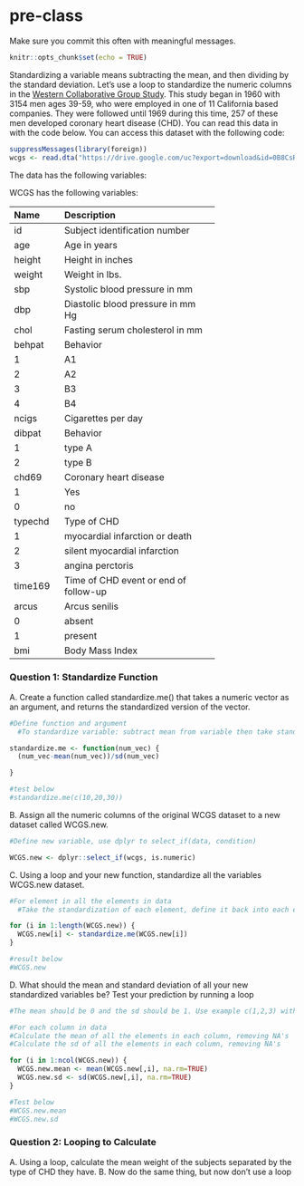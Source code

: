# pre-class


Make sure you commit this often with meaningful messages. 



```r
knitr::opts_chunk$set(echo = TRUE)
```








Standardizing a variable means subtracting the mean, and then dividing by the standard deviation. Let's use a loop to standardize the numeric columns in the [Western Collaborative Group Study](https://clinicaltrials.gov/ct2/show/NCT00005174). This study began in 1960 with 3154 men ages 39-59, who were employed in one of 11 California based companies. They were followed until 1969 during this time, 257 of these men developed coronary heart disease (CHD). You can read this data in with the code below. You can access this dataset with the following code:

```R

suppressMessages(library(foreign))
wcgs <- read.dta("https://drive.google.com/uc?export=download&id=0B8CsRLdwqzbzYWxfN3ExQllBQkU")
```

The data has the following variables:



WCGS has the following variables:

-----------------------------------------------------------
Name    Description
------- -------------------------------------------
id      Subject identification number

age     Age in years

height  Height in inches

weight  Weight in lbs.

sbp     Systolic blood pressure in mm 

dbp     Diastolic blood pressure in mm Hg

chol    Fasting serum cholesterol in mm 

behpat  Behavior

  1       A1

  2       A2

  3       B3

  4       B4

ncigs   Cigarettes per day

dibpat  Behavior

1       type A

2       type B

chd69   Coronary heart disease

1       Yes

0       no

typechd Type of CHD

1       myocardial infarction or death

2       silent myocardial infarction

3       angina perctoris

time169 Time of CHD event or end of follow-up

arcus   Arcus senilis

0       absent

1       present

bmi     Body Mass Index
-----------------------------------------------------------




### Question 1: Standardize Function

A. Create a function called standardize.me() that takes a numeric vector as an argument, and returns the standardized version of the vector. 
```r
#Define function and argument
  #To standardize variable: subtract mean from variable then take standard deviation

standardize.me <- function(num_vec) {
  (num_vec-mean(num_vec))/sd(num_vec)

}

#test below
#standardize.me(c(10,20,30))

```
B. Assign all the numeric columns of the original WCGS dataset to a new dataset called WCGS.new.
```r
#Define new variable, use dplyr to select_if(data, condition)

WCGS.new <- dplyr::select_if(wcgs, is.numeric)

```
C. Using a loop and your new function, standardize all the variables WCGS.new dataset.
```r
#For element in all the elements in data
  #Take the standardization of each element, define it back into each element in dataframe

for (i in 1:length(WCGS.new)) {
  WCGS.new[i] <- standardize.me(WCGS.new[i])
}

#result below
#WCGS.new

```
D. What should the mean and standard deviation of all your new standardized variables be? Test your prediction by running a loop
```r
#The mean should be 0 and the sd should be 1. Use example c(1,2,3) with standardization = -1,0,1. mean=0, sd=1. 

#For each column in data
#Calculate the mean of all the elements in each column, removing NA's
#Calculate the sd of all the elements in each column, removing NA's

for (i in 1:ncol(WCGS.new)) {
  WCGS.new.mean <- mean(WCGS.new[,i], na.rm=TRUE)
  WCGS.new.sd <- sd(WCGS.new[,i], na.rm=TRUE)
}

#Test below
#WCGS.new.mean
#WCGS.new.sd


```




### Question 2: Looping to Calculate

A. Using a loop, calculate the mean weight of the subjects separated by the type of CHD they have.
B. Now do the same thing, but now don't use a loop
